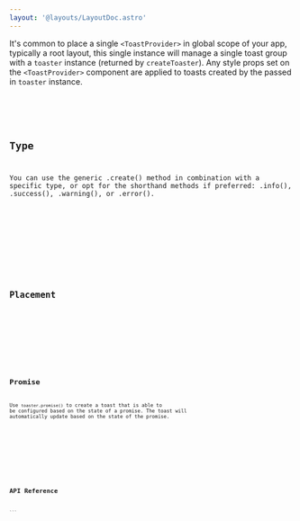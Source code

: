 ```yaml
---
layout: '@layouts/LayoutDoc.astro'
---
```




It's common to place a single `<ToastProvider>` in global scope of your app, typically a root layout, this single instance will manage a single toast group with a `toaster` instance (returned by `createToaster`). Any style props set on the `<ToastProvider>` component are applied to toasts created by the passed in `toaster` instance.

<Preview client:load>
	<Fragment slot="preview">
		<Example client:visible />
	</Fragment>
	<Fragment slot="code">
		<Code code={ExampleRaw} lang="svelte" />
	</Fragment>
</Preview>

## Type

You can use the generic .create() method in combination with a specific type, or opt for the shorthand methods if preferred: .info(), .success(), .warning(), or .error().

<Preview client:load>
	<Fragment slot="preview">
		<ExampleType client:visible />
	</Fragment>
	<Fragment slot="code">
		<Code code={ExampleTypeRaw} lang="svelte" />
	</Fragment>
</Preview>

## Placement

<Preview client:load>
	<Fragment slot="preview">
		<ExamplePlacement client:visible />
	</Fragment>
	<Fragment slot="code">
		<Code code={ExamplePlacementRaw} lang="svelte" />
	</Fragment>
</Preview>

## Promise

Use `toaster.promise()` to create a toast that is able to be configured based on the state of a promise. The toast will automatically update based on the state of the promise.

<Preview client:load>
	<Fragment slot="preview">
		<ExamplePromise client:visible />
	</Fragment>
	<Fragment slot="code">
		<Code code={ExamplePromiseRaw} lang="svelte" />
	</Fragment>
</Preview>

## API Reference

<ApiTable />
```
